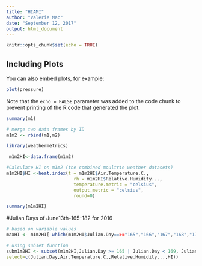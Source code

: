 ```yaml
---
title: "HIAMI"
author: "Valerie Mac"
date: "September 12, 2017"
output: html_document
---
```


```r
knitr::opts_chunk$set(echo = TRUE)
```

## Including Plots

You can also embed plots, for example:

```r
plot(pressure)
```

Note that the `echo = FALSE` parameter was added to the code chunk to prevent printing of the R code that generated the plot.

```r
summary(m1)
```
```r
# merge two data frames by ID
m1m2 <- rbind(m1,m2)
```
```r
library(weathermetrics)
```
```r
 m1m2HI<-data.frame(m1m2)
```
```r
#Calculate HI on m1m2 (the combined moultrie weather datasets)
m1m2HI$HI <-heat.index(t = m1m2HI$Air.Temperature.C.,
                         rh = m1m2HI$Relative.Humidity...,
                         temperature.metric = "celsius",
                         output.metric = "celsius",
                         round=0)
```
```r
summary(m1m2HI) 
```
#Julian Days of June13th-165-182 for 2016
```r
# based on variable values
maxHI <- m1m2HI[ which(m1m2HI$Julian.Day==>="165","166","167","168","172","173","174","175")]
```
```r
# using subset function 
subm1m2HI <- subset(m1m2HI,Julian.Day >= 165 | Julian.Day < 169, Julian.Day >= 172 | Julian.Day < 176, 
select=c(Julian.Day,Air.Temperature.C.,Relative.Humidity...,HI))
```


